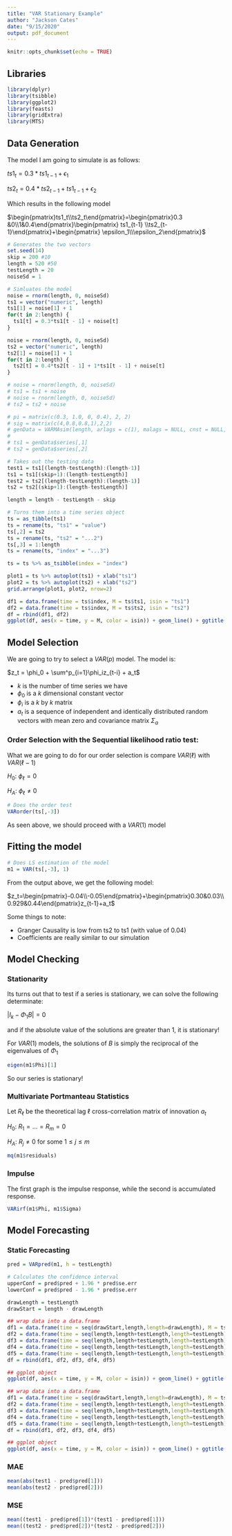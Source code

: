 ```yaml
---
title: "VAR Stationary Example"
author: "Jackson Cates"
date: "9/15/2020"
output: pdf_document
---
```


```r
knitr::opts_chunk$set(echo = TRUE)
```

## Libraries

```r
library(dplyr)
library(tsibble)
library(ggplot2)
library(feasts)
library(gridExtra)
library(MTS)
```


## Data Generation

The model I am going to simulate is as follows:

$ts1_t = 0.3*ts1_{t-1} + \epsilon_1$

$ts2_t = 0.4*ts2_{t-1} + ts1_{t-1} + \epsilon_2$

Which results in the following model

$\begin{pmatrix}ts1_t\\ts2_t\end{pmatrix}=\begin{pmatrix}0.3 &0\\1&0.4\end{pmatrix}\begin{pmatrix} ts1_{t-1} \\ts2_{t-1}\end{pmatrix}+\begin{pmatrix} \epsilon_1\\\epsilon_2\end{pmatrix}$

```r
# Generates the two vectors
set.seed(14)
skip = 200 #10
length = 520 #50
testLength = 20
noiseSd = 1

# Simluates the model
noise = rnorm(length, 0, noiseSd)
ts1 = vector("numeric", length)
ts1[1] = noise[1] + 1
for(t in 2:length) {
  ts1[t] = 0.3*ts1[t - 1] + noise[t]
}

noise = rnorm(length, 0, noiseSd)
ts2 = vector("numeric", length)
ts2[1] = noise[1] + 1
for(t in 2:length) {
  ts2[t] = 0.4*ts2[t - 1] + 1*ts1[t - 1] + noise[t]
}

# noise = rnorm(length, 0, noiseSd)
# ts1 = ts1 + noise
# noise = rnorm(length, 0, noiseSd)
# ts2 = ts2 + noise

# pi = matrix(c(0.3, 1.0, 0, 0.4), 2, 2)
# sig = matrix(c(4,0.8,0.8,1),2,2)
# genData = VARMAsim(length, arlags = c(1), malags = NULL, cnst = NULL, phi = pi, theta = NULL, sigma = sig)
# 
# ts1 = genData$series[,1]
# ts2 = genData$series[,2]

# Takes out the testing data
test1 = ts1[(length-testLength):(length-1)]
ts1 = ts1[(skip+1):(length-testLength)]
test2 = ts2[(length-testLength):(length-1)]
ts2 = ts2[(skip+1):(length-testLength)]

length = length - testLength - skip

# Turns them into a time series object
ts = as_tibble(ts1)
ts = rename(ts, "ts1" = "value")
ts[,2] = ts2
ts = rename(ts, "ts2" = "...2")
ts[,3] = 1:length
ts = rename(ts, "index" = "...3")

ts = ts %>% as_tsibble(index = "index")
```

```r
plot1 = ts %>% autoplot(ts1) + xlab("ts1")
plot2 = ts %>% autoplot(ts2) + xlab("ts2")
grid.arrange(plot1, plot2, nrow=2)

df1 = data.frame(time = ts$index, M = ts$ts1, isin = "ts1")
df2 = data.frame(time = ts$index, M = ts$ts2, isin = "ts2")
df = rbind(df1, df2)
ggplot(df, aes(x = time, y = M, color = isin)) + geom_line() + ggtitle("ts1 and ts2")
```

\newpage

## Model Selection

We are going to try to select a $VAR(p)$ model. The model is:

$z_t = \phi_0 + \sum^p_{i=1}\phi_iz_{t-i} + a_t$

- $k$ is the number of time series we have
- $\phi_0$ is a $k$ dimensional constant vector
- $\phi_i$ is a $k$ by $k$ matrix
- $a_t$ is a sequence of independent and identically distributed random vectors with mean zero and covariance matrix $\Sigma_a$

### Order Selection with the Sequential likelihood ratio test:

What we are going to do for our order selection is compare $VAR(\ell)$ with $VAR(\ell - 1)$

$H_0$: $\phi_\ell=0$

$H_A$: $\phi_\ell \neq 0$

```r
# Does the order test 
VARorder(ts[,-3])
```

As seen above, we should proceed with a $VAR(1)$ model

\newpage

## Fitting the model

```r
# Does LS estimation of the model
m1 = VAR(ts[,-3], 1)
```

From the output above, we get the following model:

$z_t=\begin{pmatrix}-0.04\\-0.05\end{pmatrix}+\begin{pmatrix}0.30&0.03\\0.929&0.44\end{pmatrix}z_{t-1}+a_t$

Some things to note:

- Granger Causality is low from ts2 to ts1 (with value of 0.04)
- Coefficients are really similar to our simulation

\newpage

## Model Checking

### Stationarity

Its turns out that to test if a series is stationary, we can solve the following determinate:

$|I_k - \Phi_1B| = 0$

and if the absolute value of the solutions are greater than 1, it is stationary!

For $VAR(1)$ models, the solutions of $B$ is simply the reciprocal of the eigenvalues of $\Phi_1$

```r
eigen(m1$Phi)[1]
```

So our series is stationary!

### Multivariate Portmanteau Statistics

Let $R_\ell$ be the theoretical lag $\ell$ cross-correlation matrix of innovation $a_t$

$H_0$: $R_1 = \dots = R_m = 0$

$H_A$: $R_j \neq 0$ for some $1 \leq j \leq m$

```r
mq(m1$residuals)
```

### Impulse

The first graph is the impulse response, while the second is accumulated response.

```r
VARirf(m1$Phi, m1$Sigma)
```

\newpage

## Model Forecasting

### Static Forecasting

```r
pred = VARpred(m1, h = testLength)

# Calculates the confidence interval
upperConf = pred$pred + 1.96 * pred$se.err
lowerConf = pred$pred - 1.96 * pred$se.err
```

```r
drawLength = testLength
drawStart = length - drawLength

## wrap data into a data.frame
df1 = data.frame(time = seq(drawStart,length,length=drawLength), M = ts$ts1[(drawStart+1):length], isin = "observations")
df2 = data.frame(time = seq(length,length+testLength,length=testLength), M = pred$pred[1] , isin = "forecast")
df3 = data.frame(time = seq(length,length+testLength,length=testLength), M = upperConf[1],isin = "upper_bound")
df4 = data.frame(time = seq(length,length+testLength,length=testLength), M = lowerConf[1], isin = "lower_bound")
df5 = data.frame(time = seq(length,length+testLength,length=testLength), M = test1 , isin = "actual")
df = rbind(df1, df2, df3, df4, df5)

## ggplot object 
ggplot(df, aes(x = time, y = M, color = isin)) + geom_line() + ggtitle("Predictions for ts1") + geom_smooth(aes(x=time, y=M, ymax=upperConf[1], ymin=lowerConf[1]), colour="yellow", data=df2, stat='identity')

## wrap data into a data.frame
df1 = data.frame(time = seq(drawStart,length,length=drawLength), M = ts$ts2[(drawStart+1):length], isin = "observations")
df2 = data.frame(time = seq(length,length+testLength,length=testLength), M = pred$pred[2] , isin = "forecast")
df3 = data.frame(time = seq(length,length+testLength,length=testLength), M = upperConf[2],isin = "upper_bound")
df4 = data.frame(time = seq(length,length+testLength,length=testLength), M = lowerConf[2], isin = "lower_bound")
df5 = data.frame(time = seq(length,length+testLength,length=testLength), M = test2, isin = "actual")
df = rbind(df1, df2, df3, df4, df5)

## ggplot object 
ggplot(df, aes(x = time, y = M, color = isin)) + geom_line() + ggtitle("Predictions for ts2") + geom_smooth(aes(x=time, y=M, ymax=upperConf[2], ymin=lowerConf[2]), colour="yellow", data=df2, stat='identity')
```

### MAE

```r
mean(abs(test1 - pred$pred[1]))
mean(abs(test2 - pred$pred[2]))
```

### MSE

```r
mean((test1 - pred$pred[1])*(test1 - pred$pred[1]))
mean((test2 - pred$pred[2])*(test2 - pred$pred[2]))
```